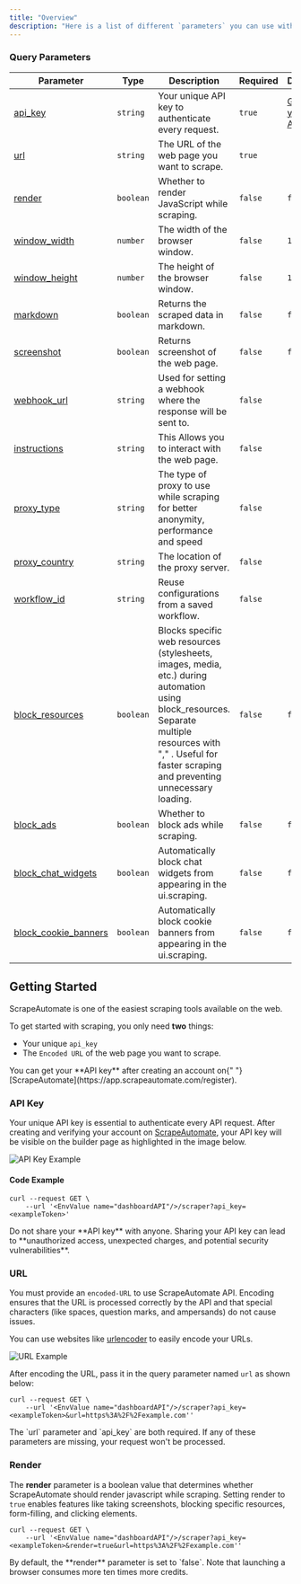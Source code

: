 ```yaml
---
title: "Overview"
description: "Here is a list of different `parameters` you can use with ScrapeAutomate. This overview will help you get started with ScrapeAutomate while ensuring secure usage of your credentials."
---
```


### Query Parameters

| Parameter                                                          | Type      | Description                                                                                                                                                                                                     | Required | Default                                                     |
| ------------------------------------------------------------------ | --------- | --------------------------------------------------------------------------------------------------------------------------------------------------------------------------------------------------------------- | -------- | ----------------------------------------------------------- |
| [api_key](#api-key)                                                | `string`  | Your unique API key to authenticate every request.                                                                                                                                                              | `true`   | [Get your API key](https://app.scrapeautomate.com/register) |
| [url](#url)                                                        | `string`  | The URL of the web page you want to scrape.                                                                                                                                                                     | `true`   |                                                             |
| [render](#render)                                                  | `boolean` | Whether to render JavaScript while scraping.                                                                                                                                                                    | `false`  | `false`                                                     |
| [window_width](/features/rendering#setting-window-width)           | `number`  | The width of the browser window.                                                                                                                                                                                | `false`  | `1920`                                                      |
| [window_height](/features/rendering#setting-window-height)         | `number`  | The height of the browser window.                                                                                                                                                                               | `false`  | `1080`                                                      |
| [markdown](/features/output#markdown)                              | `boolean` | Returns the scraped data in markdown.                                                                                                                                                                           | `false`  | `false`                                                     |
| [screenshot](/features/output#screenshot)                          | `boolean` | Returns screenshot of the web page.                                                                                                                                                                             | `false`  | `false`                                                     |
| [webhook_url](/features/output#webhook)                            | `string`  | Used for setting a webhook where the response will be sent to.                                                                                                                                                  | `false`  |                                                             |
| [instructions](/features/rendering#instructions)                   | `string`  | This Allows you to interact with the web page.                                                                                                                                                                  | `false`  |                                                             |
| [proxy_type](/features/proxy#proxy-type)                           | `string`  | The type of proxy to use while scraping for better anonymity, performance and speed                                                                                                                             | `false`  |                                                             |
| [proxy_country](/features/proxy#proxy-country)                     | `string`  | The location of the proxy server.                                                                                                                                                                               | `false`  |                                                             |
| [workflow_id](#workflow_id)                                        | `string`  | Reuse configurations from a saved workflow.                                                                                                                                                                     | `false`  |                                                             |
| [block_resources](/features/blocking#blocking-resources)           | `boolean` | Blocks specific web resources (stylesheets, images, media, etc.) during automation using block_resources. Separate multiple resources with "," . Useful for faster scraping and preventing unnecessary loading. | `false`  | `false`                                                     |
| [block_ads](/features/blocking#blocking-ads)                       | `boolean` | Whether to block ads while scraping.                                                                                                                                                                            | `false`  | `false`                                                     |
| [block_chat_widgets](/features/blocking#blocking-chat-widgets)     | `boolean` | Automatically block chat widgets from appearing in the ui.scraping.                                                                                                                                             | `false`  | `false`                                                     |
| [block_cookie_banners](/features/blocking#blocking-cookie-banners) | `boolean` | Automatically block cookie banners from appearing in the ui.scraping.                                                                                                                                           | `false`  | `false`                                                     |

## Getting Started

ScrapeAutomate is one of the easiest scraping tools available on the web.

To get started with scraping, you only need **two** things:

- Your unique `api_key`
- The `Encoded URL` of the web page you want to scrape.

<Note>
  You can get your **API key** after creating an account on{" "}
  [ScrapeAutomate](https://app.scrapeautomate.com/register).
</Note>

### API Key

Your unique API key is essential to authenticate every API request. After creating and verifying your account on [ScrapeAutomate](https://scrapeautomate.com), your API key will be visible on the builder page as highlighted in the image below.

![API Key Example](/images/api-key.png)

#### Code Example

```shell cURL
curl --request GET \
    --url '<EnvValue name="dashboardAPI"/>/scraper?api_key=<exampleToken>'
```

<Warning>
  Do not share your **API key** with anyone. Sharing your API key can lead to
  **unauthorized access, unexpected charges, and potential security
  vulnerabilities**.
</Warning>

### URL

You must provide an `encoded-URL` to use ScrapeAutomate API. Encoding ensures that the URL is processed correctly by the API and that special characters (like spaces, question marks, and ampersands) do not cause issues.

You can use websites like [urlencoder](https://www.urlencoder.org/) to easily encode your URLs.

![URL Example](/images/url-encoder.png)

After encoding the URL, pass it in the query parameter named `url` as shown below:

```shell cURL
curl --request GET \
    --url '<EnvValue name="dashboardAPI"/>/scraper?api_key=<exampleToken>&url=https%3A%2F%2Fexample.com''
```

<Note>
  The `url` parameter and `api_key` are both required. If any of these
  parameters are missing, your request won't be processed.
</Note>

### Render

The **render** parameter is a boolean value that determines whether ScrapeAutomate should render javascript while scraping. Setting render to `true` enables features like taking screenshots, blocking specific resources, form-filling, and clicking elements.

```shell cURL
curl --request GET \
    --url '<EnvValue name="dashboardAPI"/>/scraper?api_key=<exampleToken>&render=true&url=https%3A%2F%2Fexample.com''
```

<Info>
  By default, the **render** parameter is set to `false`. Note that launching a
  browser consumes more ten times more credits.
</Info>

